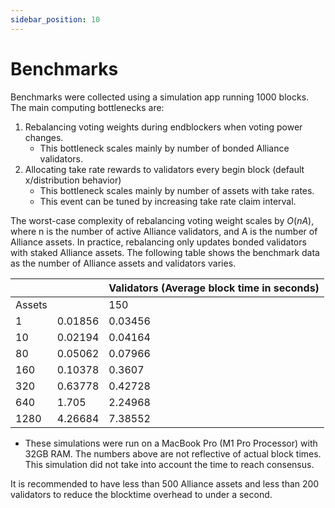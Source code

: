 ```yaml
---
sidebar_position: 10
---
```

# Benchmarks

Benchmarks were collected using a simulation app running 1000 blocks. The main computing bottlenecks are:

1. Rebalancing voting weights during endblockers when voting power changes.
    - This bottleneck scales mainly by number of bonded Alliance validators.
2. Allocating take rate rewards to validators every begin block (default x/distribution behavior)
    - This bottleneck scales mainly by number of assets with take rates.
    - This event can be tuned by increasing take rate claim interval.

The worst-case complexity of rebalancing voting weight scales by $O(nA)$, where n is the number of active Alliance validators, and A is the number of Alliance assets. In practice, rebalancing only updates bonded validators with staked Alliance assets. The following table shows the benchmark data as the number of Alliance assets and validators varies.

|  |  | Validators (Average block time in seconds) |
| --- | --- | --- |
| Assets |  | 150 |
| 1 | 0.01856 | 0.03456 |
| 10 | 0.02194 | 0.04164 |
| 80 | 0.05062 | 0.07966 |
| 160 | 0.10378 | 0.3607 |
| 320 | 0.63778 | 0.42728 |
| 640 | 1.705 | 2.24968 |
| 1280 | 4.26684 | 7.38552 |


- These simulations were run on a MacBook Pro (M1 Pro Processor) with 32GB RAM. The numbers above are not reflective of actual block times. This simulation did not take into account the time to reach consensus.

It is recommended to have less than 500 Alliance assets and less than 200 validators to reduce the blocktime overhead to under a second.